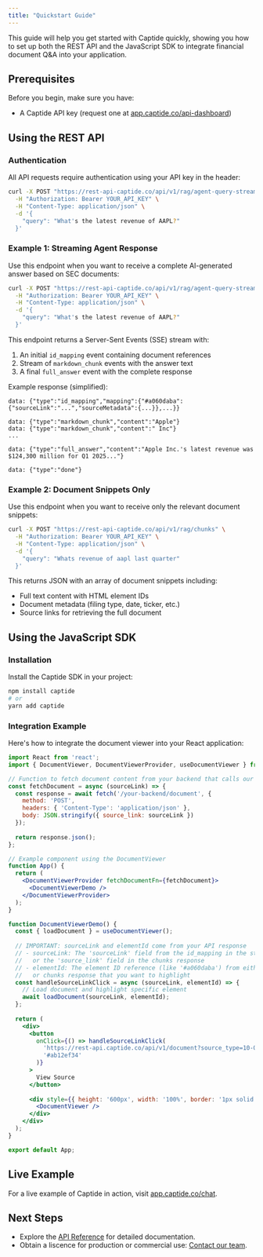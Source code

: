 ```yaml
---
title: "Quickstart Guide"
---
```


This guide will help you get started with Captide quickly, showing you how to set up both the REST API and the JavaScript SDK to integrate financial document Q&A into your application.

## Prerequisites

Before you begin, make sure you have:

- A Captide API key (request one at [app.captide.co/api-dashboard](https://www.captide.ai/contact/api-request))

## Using the REST API

### Authentication

All API requests require authentication using your API key in the header:

```bash
curl -X POST "https://rest-api-captide.co/api/v1/rag/agent-query-stream" \
  -H "Authorization: Bearer YOUR_API_KEY" \
  -H "Content-Type: application/json" \
  -d '{
    "query": "What's the latest revenue of AAPL?"
  }'
```

### Example 1: Streaming Agent Response

Use this endpoint when you want to receive a complete AI-generated answer based on SEC documents:

```bash
curl -X POST "https://rest-api-captide.co/api/v1/rag/agent-query-stream" \
  -H "Authorization: Bearer YOUR_API_KEY" \
  -H "Content-Type: application/json" \
  -d '{
    "query": "What's the latest revenue of AAPL?"
  }'
```

This endpoint returns a Server-Sent Events (SSE) stream with:

1. An initial `id_mapping` event containing document references
2. Stream of `markdown_chunk` events with the answer text
3. A final `full_answer` event with the complete response

Example response (simplified):

```
data: {"type":"id_mapping","mapping":{"#a060daba":{"sourceLink":"...","sourceMetadata":{...}},...}}

data: {"type":"markdown_chunk","content":"Apple"}
data: {"type":"markdown_chunk","content":" Inc"}
...

data: {"type":"full_answer","content":"Apple Inc.'s latest revenue was $124,300 million for Q1 2025..."}

data: {"type":"done"}
```

### Example 2: Document Snippets Only

Use this endpoint when you want to receive only the relevant document snippets:

```bash
curl -X POST "https://rest-api-captide.co/api/v1/rag/chunks" \
  -H "Authorization: Bearer YOUR_API_KEY" \
  -H "Content-Type: application/json" \
  -d '{
    "query": "Whats revenue of aapl last quarter"
  }'
```

This returns JSON with an array of document snippets including:

- Full text content with HTML element IDs
- Document metadata (filing type, date, ticker, etc.)
- Source links for retrieving the full document

## Using the JavaScript SDK

### Installation

Install the Captide SDK in your project:

```bash
npm install captide
# or
yarn add captide
```

### Integration Example

Here's how to integrate the document viewer into your React application:

```jsx
import React from 'react';
import { DocumentViewer, DocumentViewerProvider, useDocumentViewer } from 'captide';

// Function to fetch document content from your backend that calls our API
const fetchDocument = async (sourceLink) => {
  const response = await fetch('/your-backend/document', {
    method: 'POST',
    headers: { 'Content-Type': 'application/json' },
    body: JSON.stringify({ source_link: sourceLink })
  });
  
  return response.json();
};

// Example component using the DocumentViewer
function App() {
  return (
    <DocumentViewerProvider fetchDocumentFn={fetchDocument}>
      <DocumentViewerDemo />
    </DocumentViewerProvider>
  );
}

function DocumentViewerDemo() {
  const { loadDocument } = useDocumentViewer();
  
  // IMPORTANT: sourceLink and elementId come from your API response
  // - sourceLink: The 'sourceLink' field from the id_mapping in the streaming response
  //   or the 'source_link' field in the chunks response
  // - elementId: The element ID reference (like '#a060daba') from either the streaming 
  //   or chunks response that you want to highlight
  const handleSourceLinkClick = async (sourceLink, elementId) => {
    // Load document and highlight specific element
    await loadDocument(sourceLink, elementId);
  };
  
  return (
    <div>
      <button 
        onClick={() => handleSourceLinkClick(
          'https://rest-api.captide.co/api/v1/document?source_type=10-Q&document_id=69443120-e3a3-4ebb-91b1-a55ff2afe141',
          '#ab12ef34'
        )}
      >
        View Source
      </button>
      
      <div style={{ height: '600px', width: '100%', border: '1px solid #ccc' }}>
        <DocumentViewer />
      </div>
    </div>
  );
}

export default App;
```

## Live Example

For a live example of Captide in action, visit [app.captide.co/chat](https://app.captide.co/chat).

## Next Steps

- Explore the [API Reference](/api) for detailed documentation.
- Obtain a liscence for production or commercial use: [Contact our team](https://www.captide.ai/contact/api-request).
